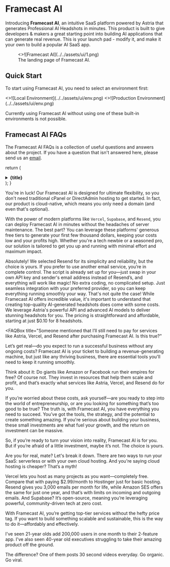 # Framecast AI

Introducing **Framecast AI**, an intuitive SaaS platform powered by Astria that generates Professional AI
Headshots in minutes. This product is built to give developers & makers a great starting point into building AI
applications that can generate real revenue. This is your launch pad - modify it, and make it your own to build
a popular AI SaaS app.

<figure>
  <>![Framecast AI](../../assets/ui/1.png)</>
  <figcaption>The landing page of Framecast AI.</figcaption>
</figure>

## Quick Start


To start using Framecast AI, you need to select an environment first:

<Cards num={2}>
  <Cards.Card
    image
    arrow
    title="Local Environment"
    href="/documentation/local-env"
  >
    <>![Local Environment](../../assets/ui/env.png)</>
  </Cards.Card>
  <Cards.Card
    image
    arrow
    title="Production Environment"
    href="/documentation/prod-env"
  >
    <>![Production Environment](../../assets/ui/env.png)</>
  </Cards.Card>
</Cards>

Currently using Framecast AI without using one of these built-in environments is not possible.

## Framecast AI FAQs

The Framecast AI FAQs is a collection of useful questions and answers about the project. If you have a question
that isn't answered here, please send us an [email](mailto:sharjeelriazsh@gmail.com).

  return (
    <details className="last-of-type:mb-0 rounded-lg bg-neutral-50 dark:bg-neutral-800 p-2 mt-4">
      <summary>
        <strong className="text-lg">{title}</strong>
      </summary>
      <div className="nx-p-2">{children}</div>
    </details>
  );
}

<FAQBox title="Can I install Framecast AI on my cPanel or DirectAdmin type hosting server?">
  You're in luck! Our Framecast AI is designed for ultimate flexibility, so you
  don't need traditional cPanel or DirectAdmin hosting to get started. In fact,
  our product is cloud-native, which means you only need a domain (and even
  that's optional).

With the power of modern platforms like `Vercel`, `Supabase`,
and `Resend`, you can deploy Framecast AI in minutes without the headaches of
server maintenance. The best part? You can leverage these platforms' generous
free tiers to generate your first few thousand dollars, keeping your costs low
and your profits high. Whether you're a tech newbie or a seasoned pro, our solution is tailored to get you up and
running with minimal effort and maximum impact.

</FAQBox>

<FAQBox title="What if I don’t want to use Resend for email services? Can I use my own email provider?">
  Absolutely! We selected Resend for its simplicity and reliability, but the choice is yours. If you prefer to use 
  another email service, you’re in complete control. The script is already set up for you—just swap in your own API 
  key and sender's email address instead of Resend’s, and everything will work like magic! No extra coding, no complicated setup. Just seamless
  integration with your preferred provider, so you can keep everything running smoothly your way.

</FAQBox>

<FAQBox title="Is Framecast AI entirely free to use?">
That's not quite the case! While Framecast AI offers incredible value, it's important to understand that creating 
top-quality AI-generated headshots does come with some costs. We leverage Astria's powerful API and advanced AI 
models to deliver stunning headshots for you. The pricing is straightforward and affordable, starting at just $0.10
for 8 headshots.

</FAQBox>

<FAQBox
  title="Someone mentioned that I’ll still need to pay for services like Astria, Vercel, and Resend after 
purchasing Framecast AI. Is this true?"
>
  Let’s get real—do you expect to run a successful business without any ongoing costs? Framecast AI is your ticket
   to building a revenue-generating machine, but just like any thriving business, there are essential tools you'll
    need to keep it running smoothly.

Think about it: Do giants like Amazon or Facebook run their empires for free? Of course not. They invest in
resources that help them scale and profit, and that’s exactly what services like Astria, Vercel, and Resend
do for you.

If you’re worried about these costs, ask yourself—are you ready to step into the world of entrepreneurship,
or are you looking for something that’s too good to be true? The truth is, with Framecast AI, you have everything
you need to succeed. You’ve got the tools, the strategy, and the potential to create something amazing. If
you're serious about building your business, these small investments are what fuel your growth, and the return
on investment can be massive.

So, if you’re ready to turn your vision into reality, Framecast AI is for you. But if you’re afraid of a little
investment, maybe it’s not. The choice is yours.

</FAQBox>

<FAQBox title="Isn’t it too pricey to use all these platforms like Vercel, Resend, and Supabase once I get more 
users?">
Are you for real, mate? Let's break it down. There are two ways to run your SaaS: serverless or with your own cloud
 hosting. And you're saying cloud hosting is cheaper? That’s a myth!

Vercel lets you host as many projects as you want—completely free. Compare that with paying $2.99/month to Hostinger
just for basic hosting. Resend gives you 3,000 emails per month for life, while Amazon SES offers the same for
just one year, and that’s with limits on incoming and outgoing emails. And Supabase? It’s open-source, meaning
you’re leveraging powerful, community-driven tech at zero cost.

With Framecast AI, you’re getting top-tier services without the hefty price tag. If you want to build something
scalable and sustainable, this is the way to do it—affordably and effectively.

</FAQBox>

<FAQBox title="But I’m not a developer nor can I do sales. Can I still use Framecast AI and get a userbase?">
I've seen 21-year olds add 200,000 users in one month to their 2-feature app. I've also seen 40-year old executives
struggling to take their amazing product off the ground.

The difference? One of them posts 30 second videos everyday. Go organic. Go viral.

</FAQBox>
